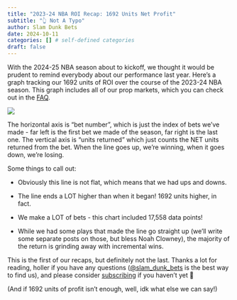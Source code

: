 ```yaml
---
title: "2023-24 NBA ROI Recap: 1692 Units Net Profit"
subtitle: "👆 Not A Typo"
author: Slam Dunk Bets
date: 2024-10-11
categories: [] # self-defined categories
draft: false
---
```


With the 2024-25 NBA season about to kickoff, we thought it would be prudent to remind everybody about our performance last year. Here's a graph tracking our 1692 units of ROI over the course of the 2023-24 NBA season. This graph includes all of our prop markets, which you can check out in the [FAQ](faq.qmd).

![](/images/nba_roi_202324.png)

The horizontal axis is "bet number", which is just the index of bets we've made - far left is the first bet we made of the season, far right is the last one. The vertical axis is "units returned" which just counts the NET units returned from the bet. When the line goes up, we're winning, when it goes down, we're losing.

Some things to call out:

-   Obviously this line is not flat, which means that we had ups and downs.

-   The line ends a LOT higher than when it began! 1692 units higher, in fact.

-   We make a LOT of bets - this chart included 17,558 data points!

-   While we had some plays that made the line go straight up (we'll write some separate posts on those, but bless Noah Clowney), the majority of the return is grinding away with incremental wins.

This is the first of our recaps, but definitely not the last. Thanks a lot for reading, holler if you have any questions ([\@slam_dunk_bets](https://x.com/slam_dunk_bets) is the best way to find us), and please consider [subscribing](https://www.whop.com/slam-dunk-bets) if you haven't yet 🙏

(And if 1692 units of profit isn't enough, well, idk what else we can say!)
